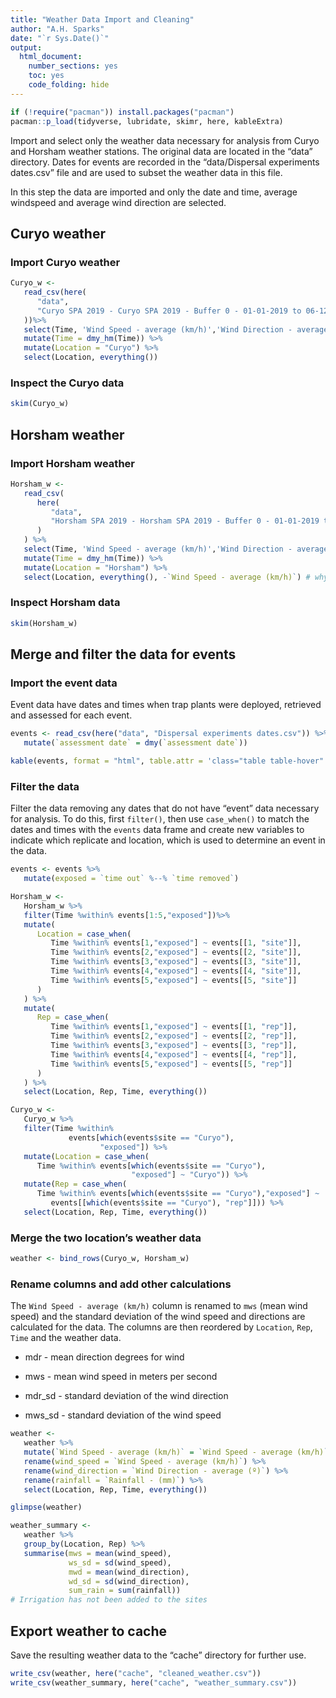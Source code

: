 ```yaml
---
title: "Weather Data Import and Cleaning"
author: "A.H. Sparks"
date: "`r Sys.Date()`"
output:
  html_document:
    number_sections: yes
    toc: yes
    code_folding: hide
---
```


```r
if (!require("pacman")) install.packages("pacman")
pacman::p_load(tidyverse, lubridate, skimr, here, kableExtra)
```

Import and select only the weather data necessary for analysis from Curyo and Horsham weather stations.
The original data are located in the "data" directory.
Dates for events are recorded in the "data/Dispersal experiments dates.csv" file and are used to subset the weather data in this file.

In this step the data are imported and only the date and time, average windspeed and average wind direction are selected.

## Curyo weather

### Import Curyo weather

```r
Curyo_w <-
   read_csv(here(
      "data",
      "Curyo SPA 2019 - Curyo SPA 2019 - Buffer 0 - 01-01-2019 to 06-12-2019.csv"
   ))%>%
   select(Time, 'Wind Speed - average (km/h)','Wind Direction - average (º)', "Rainfall - (mm)") %>%
   mutate(Time = dmy_hm(Time)) %>%
   mutate(Location = "Curyo") %>%
   select(Location, everything())
```

### Inspect the Curyo data

```r
skim(Curyo_w)
```

## Horsham weather

### Import Horsham weather

```r
Horsham_w <-
   read_csv(
      here(
         "data",
         "Horsham SPA 2019 - Horsham SPA 2019 - Buffer 0 - 01-01-2019 to 06-12-2019.csv"
      )
   ) %>% 
   select(Time, 'Wind Speed - average (km/h)','Wind Direction - average (º)', "Rainfall - (mm)") %>%
   mutate(Time = dmy_hm(Time)) %>%
   mutate(Location = "Horsham") %>%
   select(Location, everything(), -`Wind Speed - average (km/h)`) # why 
```

### Inspect Horsham data

```r
skim(Horsham_w)
```

## Merge and filter the data for events

### Import the event data

Event data have dates and times when trap plants were deployed, retrieved and assessed for each event.

```r
events <- read_csv(here("data", "Dispersal experiments dates.csv")) %>% 
   mutate(`assessment date` = dmy(`assessment date`))

kable(events, format = "html", table.attr = 'class="table table-hover"')
```



### Filter the data

Filter the data removing any dates that do not have "event" data necessary for analysis.
To do this, first `filter()`, then use `case_when()` to match the dates and times with the `events` data frame and create new variables to indicate which replicate and location, which is used to determine an event in the data.

```r
events <- events %>% 
   mutate(exposed = `time out` %--% `time removed`)

Horsham_w <-
   Horsham_w %>%
   filter(Time %within% events[1:5,"exposed"])%>%
   mutate(
      Location = case_when(
         Time %within% events[1,"exposed"] ~ events[[1, "site"]],
         Time %within% events[2,"exposed"] ~ events[[2, "site"]],
         Time %within% events[3,"exposed"] ~ events[[3, "site"]],
         Time %within% events[4,"exposed"] ~ events[[4, "site"]],
         Time %within% events[5,"exposed"] ~ events[[5, "site"]]
      )
   ) %>%
   mutate(
      Rep = case_when(
         Time %within% events[1,"exposed"] ~ events[[1, "rep"]],
         Time %within% events[2,"exposed"] ~ events[[2, "rep"]],
         Time %within% events[3,"exposed"] ~ events[[3, "rep"]],
         Time %within% events[4,"exposed"] ~ events[[4, "rep"]],
         Time %within% events[5,"exposed"] ~ events[[5, "rep"]]
      )
   ) %>%
   select(Location, Rep, Time, everything())

Curyo_w <-
   Curyo_w %>%
   filter(Time %within% 
             events[which(events$site == "Curyo"),
                    "exposed"]) %>%
   mutate(Location = case_when(
      Time %within% events[which(events$site == "Curyo"),
                           "exposed"] ~ "Curyo")) %>%
   mutate(Rep = case_when(
      Time %within% events[which(events$site == "Curyo"),"exposed"] ~
         events[[which(events$site == "Curyo"), "rep"]])) %>%
   select(Location, Rep, Time, everything())
```

### Merge the two location's weather data

```r
weather <- bind_rows(Curyo_w, Horsham_w)
```

### Rename columns and add other calculations

The `Wind Speed - average (km/h)` column is renamed to `mws` (mean wind speed) and the standard deviation of the wind speed and directions are calculated for the data.
The columns are then reordered by `Location`, `Rep`, `Time` and the weather data.

* mdr - mean direction degrees for wind

* mws - mean wind speed in meters per second

* mdr_sd - standard deviation of the wind direction

* mws_sd - standard deviation of the wind speed

```r
weather <- 
   weather %>% 
   mutate(`Wind Speed - average (km/h)` = `Wind Speed - average (km/h)`/3.6) %>% # changing to meters per second
   rename(wind_speed = `Wind Speed - average (km/h)`) %>% 
   rename(wind_direction = `Wind Direction - average (º)`) %>%
   rename(rainfall = `Rainfall - (mm)`) %>%
   select(Location, Rep, Time, everything())

glimpse(weather)
```

```r
weather_summary <- 
   weather %>%
   group_by(Location, Rep) %>%
   summarise(mws = mean(wind_speed),
             ws_sd = sd(wind_speed),
             mwd = mean(wind_direction),
             wd_sd = sd(wind_direction),
             sum_rain = sum(rainfall)) 
# Irrigation has not been added to the sites
```



## Export weather to cache

Save the resulting weather data to the "cache" directory for further use.

```r
write_csv(weather, here("cache", "cleaned_weather.csv"))
write_csv(weather_summary, here("cache", "weather_summary.csv"))
```
